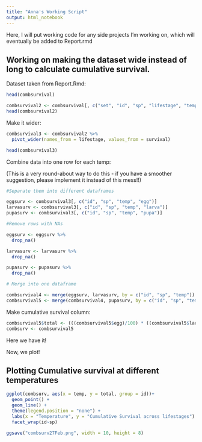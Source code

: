 ```yaml
---
title: "Anna's Working Script"
output: html_notebook
---
```


Here, I will put working code for any side projects I'm working on, which will eventually be added to Report.rmd 

## Working on making the dataset wide instead of long to calculate cumulative survival. 

Dataset taken from Report.Rmd:

```r
head(combsurvival)
```

```r
combsurvival2 <- combsurvival[, c("set", "id", "sp", "lifestage", "temp", "survival")]
head(combsurvival2)
```

Make it wider:
```r
combsurvival3 <- combsurvival2 %>% 
  pivot_wider(names_from = lifestage, values_from = survival)

head(combsurvival3)
```

Combine data into one row for each temp:

(This is a very round-about way to do this - if you have a smoother suggestion, please implement it instead of this mess!!)

```r
#Separate them into different dataframes

eggsurv <- combsurvival3[, c("id", "sp", "temp", "egg")]
larvasurv <- combsurvival3[, c("id", "sp", "temp", "larva")]
pupasurv <- combsurvival3[, c("id", "sp", "temp", "pupa")]

#Remove rows with NAs

eggsurv <- eggsurv %>% 
  drop_na()

larvasurv <- larvasurv %>%
  drop_na()

pupasurv <- pupasurv %>%
  drop_na()

# Merge into one dataframe

combsurvival4 <- merge(eggsurv, larvasurv, by = c("id", "sp", "temp"))
combsurvival5 <- merge(combsurvival4, pupasurv, by = c("id", "sp", "temp"))
```


Make cumulative survival column:
```r
combsurvival5$total <- (((combsurvival5$egg)/100) * ((combsurvival5$larva)/100) * ((combsurvival5$pupa)/100))
combsurv <- combsurvival5
```

Here we have it! 

Now, we plot!

## Plotting Cumulative survival at different temperatures

```r
ggplot(combsurv, aes(x = temp, y = total, group = id))+
  geom_point() +
  geom_line() +
  theme(legend.position = "none") +
  labs(x = "Temperature", y = "Cumulative Survival across lifestages") + 
  facet_wrap(id~sp)

ggsave("combsurv27Feb.png", width = 10, height = 8)
```

